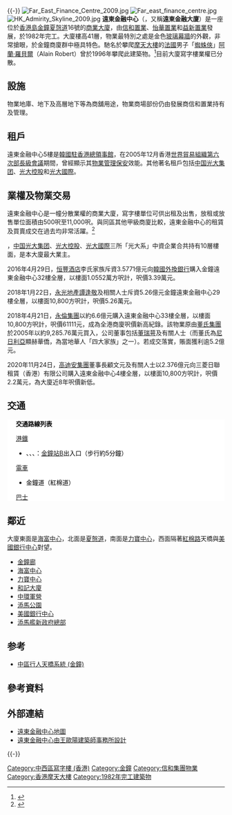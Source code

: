 {{refimprove|time=2018-07-24T02:22:39+00:00}}{{-}}
[[File:Far_East_Finance_Centre_2009.jpg|thumb]]
[[File:Far_east_finance_centre.jpg|thumb]]
[[File:HK_Admirity_Skyline_2009.jpg|thumb]]
'''遠東金融中心'''（{{lang-en|'''Far East Finance Centre'''}}，又稱'''遠東金融大廈'''）是一座位於[[香港島|香港島]][[金鐘|金鐘]][[夏愨道|夏愨道]]16號的[[商業大廈|商業大廈]]，由[[信和置業|信和置業]]、[[華廈置業|怡華置業]]和[[益新置業|益新置業]]發展，於1982年完工。大廈樓高41層，物業最特別之處是金色[[玻璃幕牆|玻璃幕牆]]的外觀，非常搶眼，於金鐘商廈群中極具特色。馳名於攀爬[[摩天大樓|摩天大樓]]的[[法國|法國]]男子「[[蜘蛛俠|蜘蛛俠]]」[[阿蘭·羅貝爾|阿蘭·羅貝爾]]（Alain Robert）曾於1996年攀爬此建築物。<ref>{{cite news|title=金色外觀搶眼 「蜘蛛俠」96年曾攀爬|url=http://www.mpfinance.com/fin/daily2.php?node=1500492339634&issue=20170720|accessdate=2017-07-20|publisher=明報|date=2017-07-20|archive-date=2018-01-07|archive-url=https://web.archive.org/web/20180107061223/https://www.mpfinance.com/fin/daily2.php?node=1500492339634&issue=20170720|dead-url=no}}</ref>目前大廈寫字樓業權已分散。

==設施==
物業地庫、地下及高層地下等為商舖用途，物業商場部份仍由發展商信和置業持有及管理。

==租戶==
遠東金融中心5樓是[[韓國駐香港總領事館|韓國駐香港總領事館]]，在2005年12月香港[[世界貿易組織第六次部長級會議|世界貿易組織第六次部長級會議]]期間，曾經顯示其[[物業管理|物業管理]][[保安|保安]]效能。其他著名租戶包括[[中国光大集团|中国光大集团]]、[[光大控股|光大控股]]和[[光大國際|光大國際]]。

==業權及物業交易==
遠東金融中心是一幢分散業權的商業大廈，寫字樓單位可供出租及出售，放租或放售單位面積由500呎至11,000呎。與同區其他甲級商廈比較，遠東金融中心的租賃及買賣成交在過去均非常活躍。<ref>{{Cite web|title=Far East Finance Centre 遠東金融中心|url=https://propwiser.com.hk/tc/Building/admiralty/遠東金融中心/99|accessdate=2021-08-27|author=|date=2020-10-23|format=|website=博思物業网|language=|archive-date=2021-11-02|archive-url=https://web.archive.org/web/20211102024717/https://propwiser.com.hk/tc/Building/admiralty/%E9%81%A0%E6%9D%B1%E9%87%91%E8%9E%8D%E4%B8%AD%E5%BF%83/99|dead-url=no}}</ref>

{{When|目前|time=2021-12-14}}，[[中国光大集团|中国光大集团]]、[[光大控股|光大控股]]、[[光大國際|光大國際]]三所「光大系」中資企業合共持有10層樓面，是本大廈最大業主。

2016年4月29日，[[恒豐酒店|恒豐酒店]]李氏家族斥資3.5771億元向[[韓國外換銀行|韓國外換銀行]]購入金鐘遠東金融中心32樓全層，以樓面1.0552萬方呎計，呎價3.39萬元。

2018年1月22日，[[永光地產|永光地產]][[譚逢敬|譚逢敬]]及相關人士斥資5.26億元金鐘遠東金融中心29樓全層，以樓面10,800方呎計，呎價5.26萬元。

2018年4月21日，[[永倫集團|永倫集團]]以約6.6億元購入遠東金融中心33樓全層，以樓面10,800方呎計，呎價61111元，成為全港商廈呎價新高紀錄。該物業原由[[董氏集團|董氏集團]]於2005年以約9,285.76萬元買入，公司董事包括[[董瑞萼|董瑞萼]]及有關人士（而董氏為[[尼日利亞|尼日利亞]]顯赫華僑，為當地華人「四大家族」之一）。若成交落實，賬面獲利逾5.2億元。

2020年11月24日，[[高迪安集團|高迪安集團]]董事長顧文元及有關人士以2.376億元向三菱日聯租賃（香港）有限公司購入遠東金融中心4樓全層，以樓面10,800方呎計，呎價2.2萬元，為大廈近8年呎價新低。

==交通==
{{stack begin | align=center | clear=false | float=center}}
<div class="NavFrame collapsed" style="color: black; background-color: #FFFFFF; margin: 0 auto; padding: 0 10px; text-align: left;">
<div class="NavHead" style="background-color: #FFFFFF; margin: 0 auto; padding: 0 10px; font-weight:normal;">'''交通路線列表'''</div>
<div class="NavContent" style="background-color: #FFFFFF; margin: 0 auto; padding: 0 10px;">
;[[港鐵|港鐵]]
*{{港鐵路線標誌|TWL}}、{{港鐵路線標誌|ISL}}、{{港鐵路線標誌|SIL}}、{{港鐵路線標誌|EAL}}：[[金鐘站|金鐘站]]B出入口（步行約5分鐘）
;[[電車|電車]]
*金鐘道（紅棉道）
;[[香港巴士|巴士]]
{{港島巴士簡單列表|1|2|5B|5X|6|6A|6X|10|11|12A|12M|15|18|23|23B|25|26|37A|37B|37X|40|40M|66|70|75|90|90B|97|260|629|720|720A|722|780|788|789|N8X|N90}}
{{過海隧道巴士簡單列表|101|103|104|109|111|111P|113|115|115P|182|307|601|603|619|641|673|680|681|690|900|905|907B|907C|914|930|930A|930X|948|960|961|962|962B|962X|967|968|969|978|980A|980X|981P|982X|985|985A|985B}}
{{過海隧道巴士簡單列表|N121|N182|N368|N373|N619|N680|N691|N930|N962|N969}}
{{大嶼山巴士簡單列表|A11|E11|E11A|E11B|N11}}
{{港島居民巴士簡單列表|HR62|HR64|HR68|HR69|HR72}}
{{港島專線小巴簡單列表|10|24A|24M|31|56}}
</div></div>
{{stack end}}

==鄰近==
大廈東面是[[海富中心|海富中心]]，北面是[[夏慤道|夏慤道]]，南面是[[力寶中心|力寶中心]]，西面隔著[[紅棉路|紅棉路]]天橋與[[美國銀行中心_(香港)|美國銀行中心]]對望。
*[[金鐘廊|金鐘廊]]
*[[海富中心|海富中心]]
*[[力寶中心|力寶中心]]
*[[和記大廈|和記大廈]]
*[[中環軍營|中環軍營]]
*[[添馬公園|添馬公園]]
*[[美國銀行中心_(香港)|美國銀行中心]]
*[[政府總部_(添馬艦)|添馬艦新政府總部]]

==参考==
*[[中區行人天橋系統|中區行人天橋系統 (金鐘)]]

==參考資料==
{{reflist}}

==外部連結==
{{commons category|Far East Finance Centre}}
*[http://www.centamap.com/scripts/centamap2.asp?lg=B5&cx=834965&cy=815722&zm=4&mx=834965&my=815722&ms=2&sx=&sy=&ss=0&sl=&vm=&lb=&ly= 遠東金融中心地圖] {{Wayback|url=http://www.centamap.com/scripts/centamap2.asp?lg=B5&cx=834965&cy=815722&zm=4&mx=834965&my=815722&ms=2&sx=&sy=&ss=0&sl=&vm=&lb=&ly= |date=20070929120934 }}
*[http://www.ndcnc.gov.cn/datalib/2004/TravelSight/DL/DL-20040219201809/ 遠東金融中心由王歐陽建築師事務所設計] {{Wayback|url=http://www.ndcnc.gov.cn/datalib/2004/TravelSight/DL/DL-20040219201809/ |date=20100226005135 }}

{{-}}
{{信和置業}}

[[Category:中西區寫字樓_(香港)|Category:中西區寫字樓 (香港)]]
[[Category:金鐘|Category:金鐘]]
[[Category:信和集團物業|Category:信和集團物業]]
[[Category:香港摩天大樓|Category:香港摩天大樓]]
[[Category:1982年完工建築物|Category:1982年完工建築物]]